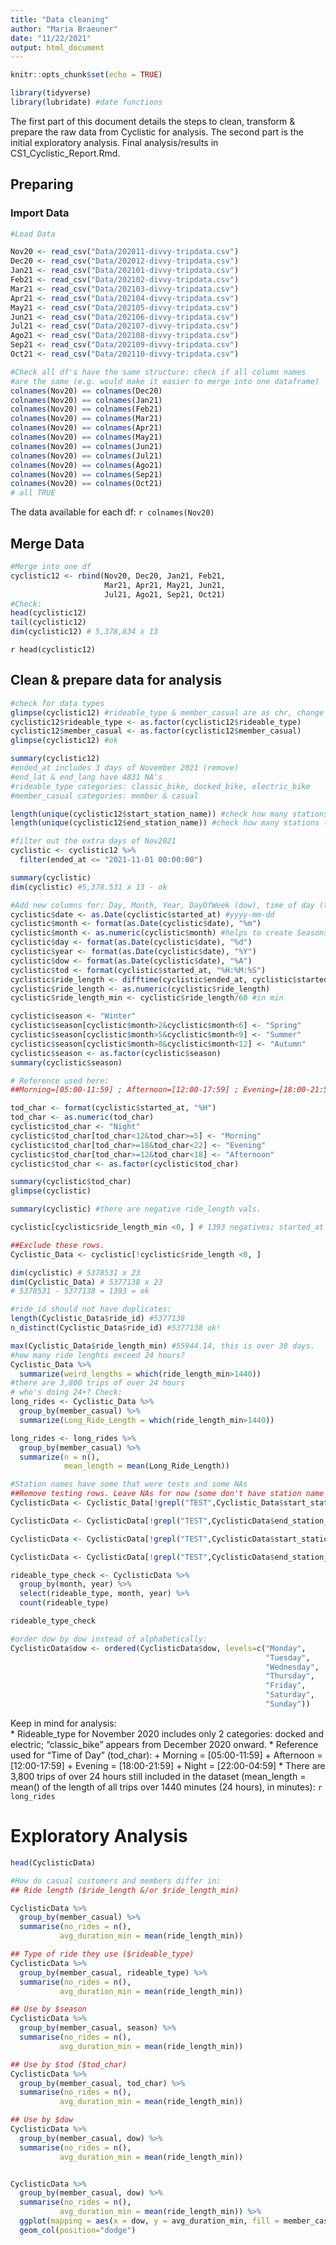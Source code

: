 ```yaml
---
title: "Data cleaning"
author: "Maria Braeuner"
date: "11/22/2021"
output: html_document
---
```


```r
knitr::opts_chunk$set(echo = TRUE)
```

```r

library(tidyverse) 
library(lubridate) #date functions

```

The first part of this document details the steps to clean, transform & prepare the raw data from Cyclistic for analysis. The second part is the initial exploratory analysis. Final analysis/results in CS1_Cyclistic_Report.Rmd. 

## Preparing
### Import Data

```r

#Load Data

Nov20 <- read_csv("Data/202011-divvy-tripdata.csv")
Dec20 <- read_csv("Data/202012-divvy-tripdata.csv")
Jan21 <- read_csv("Data/202101-divvy-tripdata.csv")
Feb21 <- read_csv("Data/202102-divvy-tripdata.csv")
Mar21 <- read_csv("Data/202103-divvy-tripdata.csv")
Apr21 <- read_csv("Data/202104-divvy-tripdata.csv")
May21 <- read_csv("Data/202105-divvy-tripdata.csv")
Jun21 <- read_csv("Data/202106-divvy-tripdata.csv")
Jul21 <- read_csv("Data/202107-divvy-tripdata.csv")
Ago21 <- read_csv("Data/202108-divvy-tripdata.csv")
Sep21 <- read_csv("Data/202109-divvy-tripdata.csv")
Oct21 <- read_csv("Data/202110-divvy-tripdata.csv")

#Check all df's have the same structure: check if all column names
#are the same (e.g. would make it easier to merge into one dataframe)
colnames(Nov20) == colnames(Dec20)
colnames(Nov20) == colnames(Jan21)
colnames(Nov20) == colnames(Feb21)
colnames(Nov20) == colnames(Mar21)
colnames(Nov20) == colnames(Apr21)
colnames(Nov20) == colnames(May21)
colnames(Nov20) == colnames(Jun21)
colnames(Nov20) == colnames(Jul21)
colnames(Nov20) == colnames(Ago21)
colnames(Nov20) == colnames(Sep21)
colnames(Nov20) == colnames(Oct21)
# all TRUE

```

The data available for each df: `r colnames(Nov20)`


## Merge Data 
```r

#Merge into one df
cyclistic12 <- rbind(Nov20, Dec20, Jan21, Feb21,
                     Mar21, Apr21, May21, Jun21,
                     Jul21, Ago21, Sep21, Oct21)
#Check:
head(cyclistic12)
tail(cyclistic12)
dim(cyclistic12) # 5,378,834 x 13

```

`r head(cyclistic12)`

## Clean & prepare data for analysis

```r

#check for data types
glimpse(cyclistic12) #rideable_type & member_casual are as chr, change to factors
cyclistic12$rideable_type <- as.factor(cyclistic12$rideable_type)
cyclistic12$member_casual <- as.factor(cyclistic12$member_casual)
glimpse(cyclistic12) #ok

summary(cyclistic12)
#ended_at includes 3 days of November 2021 (remove)
#end_lat & end_lang have 4831 NA's
#rideable_type categories: classic_bike, docked_bike, electric_bike
#member_casual categories: member & casual

length(unique(cyclistic12$start_station_name)) #check how many stations (815)
length(unique(cyclistic12$end_station_name)) #check how many stations (812)

#filter out the extra days of Nov2021
cyclistic <- cyclistic12 %>%
  filter(ended_at <= "2021-11-01 00:00:00")

summary(cyclistic)
dim(cyclistic) #5,378.531 x 13 - ok

#Add new columns for: Day, Month, Year, DayOfWeek (dow), time of day (tod) & tod_char, Season, ride_length
cyclistic$date <- as.Date(cyclistic$started_at) #yyyy-mm-dd
cyclistic$month <- format(as.Date(cyclistic$date), "%m")
cyclistic$month <- as.numeric(cyclistic$month) #helps to create Seasons column;
cyclistic$day <- format(as.Date(cyclistic$date), "%d")
cyclistic$year <- format(as.Date(cyclistic$date), "%Y")
cyclistic$dow <- format(as.Date(cyclistic$date), "%A")
cyclistic$tod <- format(cyclistic$started_at, "%H:%M:%S")
cyclistic$ride_length <- difftime(cyclistic$ended_at, cyclistic$started_at) #in seconds
cyclistic$ride_length <- as.numeric(cyclistic$ride_length)
cyclistic$ride_length_min <- cyclistic$ride_length/60 #in min

cyclistic$season <- "Winter"
cyclistic$season[cyclistic$month>2&cyclistic$month<6] <- "Spring"
cyclistic$season[cyclistic$month>5&cyclistic$month<9] <- "Summer"
cyclistic$season[cyclistic$month>8&cyclistic$month<12] <- "Autumn"
cyclistic$season <- as.factor(cyclistic$season)
summary(cyclistic$season)

# Reference used here: 
##Morning=[05:00-11:59] ; Afternoon=[12:00-17:59] ; Evening=[18:00-21:59] ; Night=[22:00-04:59]

tod_char <- format(cyclistic$started_at, "%H")
tod_char <- as.numeric(tod_char)
cyclistic$tod_char <- "Night"
cyclistic$tod_char[tod_char<12&tod_char>=5] <- "Morning"
cyclistic$tod_char[tod_char>=18&tod_char<22] <- "Evening"
cyclistic$tod_char[tod_char>=12&tod_char<18] <- "Afternoon"
cyclistic$tod_char <- as.factor(cyclistic$tod_char)

summary(cyclistic$tod_char)
glimpse(cyclistic)

summary(cyclistic) #there are negative ride_length vals.

cyclistic[cyclistic$ride_length_min <0, ] # 1393 negatives; started_at & ended_at could be inverted, but not sure, better ignore.

##Exclude these rows.
Cyclistic_Data <- cyclistic[!cyclistic$ride_length <0, ]

dim(cyclistic) # 5378531 x 23
dim(Cyclistic_Data) # 5377138 x 23
# 5378531 - 5377138 = 1393 = ok

#ride_id should not have duplicates:
length(Cyclistic_Data$ride_id) #5377138
n_distinct(Cyclistic_Data$ride_id) #5377138 ok!

max(Cyclistic_Data$ride_length_min) #55944.14, this is over 38 days.
#how many ride lenghts exceed 24 hours?
Cyclistic_Data %>%
  summarize(weird_lengths = which(ride_length_min>1440))
#there are 3,800 trips of over 24 hours
# who's doing 24+? Check:
long_rides <- Cyclistic_Data %>%
  group_by(member_casual) %>%
  summarize(Long_Ride_Length = which(ride_length_min>1440))

long_rides <- long_rides %>%
  group_by(member_casual) %>%
  summarize(n = n(),
            mean_length = mean(Long_Ride_Length))

#Station names have some that were tests and some NAs
##Remove testing rows. Leave NAs for now (some don't have station name but lat,lon)
CyclisticData <- Cyclistic_Data[!grepl("TEST",Cyclistic_Data$start_station_name), ]

CyclisticData <- CyclisticData[!grepl("TEST",CyclisticData$end_station_name), ]

CyclisticData <- CyclisticData[!grepl("TEST",CyclisticData$start_station_id), ]

CyclisticData <- CyclisticData[!grepl("TEST",CyclisticData$end_station_id), ]

rideable_type_check <- CyclisticData %>%
  group_by(month, year) %>%
  select(rideable_type, month, year) %>%
  count(rideable_type)

rideable_type_check

#order dow by dow instead of alphabetically:
CyclisticData$dow <- ordered(CyclisticData$dow, levels=c("Monday",
                                                         "Tuesday",
                                                         "Wednesday",
                                                         "Thursday",
                                                         "Friday",
                                                         "Saturday",
                                                         "Sunday"))


```

Keep in mind for analysis:  
* Rideable_type for November 2020 includes only 2 categories: docked and electric; "classic_bike" appears from December 2020 onward.
* Reference used for "Time of Day" (tod_char): 
  + Morning = [05:00-11:59]
  + Afternoon = [12:00-17:59]
  + Evening = [18:00-21:59]
  + Night = [22:00-04:59]
* There are 3,800 trips of over 24 hours still included in the dataset (mean_length = mean() of the length of all trips over 1440 minutes (24 hours), in minutes):
`r long_rides`

# Exploratory Analysis

```r

head(CyclisticData)

```

```r

#How do casual customers and members differ in:
## Ride length ($ride_length &/or $ride_length_min)

CyclisticData %>%
  group_by(member_casual) %>%
  summarise(no_rides = n(),
           avg_duration_min = mean(ride_length_min))

## Type of ride they use ($rideable_type)
CyclisticData %>%
  group_by(member_casual, rideable_type) %>%
  summarise(no_rides = n(),
           avg_duration_min = mean(ride_length_min))

## Use by $season
CyclisticData %>%
  group_by(member_casual, season) %>%
  summarise(no_rides = n(),
           avg_duration_min = mean(ride_length_min))

## Use by $tod ($tod_char)
CyclisticData %>%
  group_by(member_casual, tod_char) %>%
  summarise(no_rides = n(),
           avg_duration_min = mean(ride_length_min))

## Use by $dow
CyclisticData %>%
  group_by(member_casual, dow) %>%
  summarise(no_rides = n(),
           avg_duration_min = mean(ride_length_min))


CyclisticData %>%
  group_by(member_casual, dow) %>%
  summarise(no_rides = n(),
           avg_duration_min = mean(ride_length_min)) %>%
  ggplot(mapping = aes(x = dow, y = avg_duration_min, fill = member_casual)) +
  geom_col(position="dodge")


```

